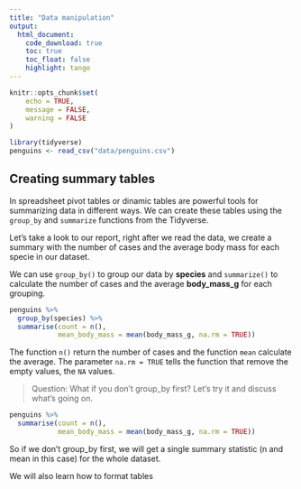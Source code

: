 ```yaml
---
title: "Data manipulation"
output: 
  html_document:
    code_download: true
    toc: true
    toc_float: false
    highlight: tango
---
```


```r
knitr::opts_chunk$set(
	echo = TRUE,
	message = FALSE,
	warning = FALSE
)

library(tidyverse)
penguins <- read_csv("data/penguins.csv")
```

## Creating summary tables

In spreadsheet pivot tables or dinamic tables are powerful tools for summarizing data in different ways. We can create these tables using the `group_by` and `summarize` functions from the Tidyverse. 

Let's take a look to our report, right after we read the data, we create a summary with the number of cases and the average body mass for each specie in our dataset.

We can use `group_by()` to group our data by **species** and `summarize()` to calculate the number of cases and the average **body_mass_g** for each grouping.

```r

penguins %>% 
  group_by(species) %>% 
  summarise(count = n(),
            mean_body_mass = mean(body_mass_g, na.rm = TRUE))

```
The function `n()` return the number of cases and the function `mean` calculate the average. The parameter `na.rm = TRUE` tells the function that remove the empty values, the `NA` values.


> Question: What if you don’t group_by first? Let’s try it and discuss what’s going on.

```r
penguins %>% 
  summarise(count = n(),
            mean_body_mass = mean(body_mass_g, na.rm = TRUE))
```

So if we don’t group_by first, we will get a single summary statistic (n and mean in this case) for the whole dataset.



We will also learn how to format tables